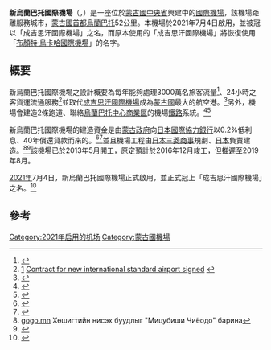 {{Infobox airport 
| name         = 新烏蘭巴托國際機場<br><small>{{lang|mn|Хөшигтийн хөндийн нисэх буудал}}</small><br><small>{{lang|en|New Ulaanbaatar International Airport}}</small>
| nativename = 
| image = 
|image-width = 300px
| IATA         = UBN
| ICAO         = ZMCK
| type         = 民用
| owner        = 蒙古政府
| operator     = 蒙古民航局
| city-served  = 
| location     = [[蒙古|蒙古]][[中央省_(蒙古國)|中央省]]
| metric-elev  = yes
| elevation-m  = 1,366
| elevation-f  = 4,481
| coordinates  = 
| latd =  47 | latm = 38 | lats = 48.91 | latNS = N
| longd= 106 | longm= 49 | longs= 11.71 | longEW= E
| coordinates_type       =
| coordinates_region     = MN
| coordinates_notitle    =
| website      = [https://www.ulaanbaatar-airport.mn/ ulaanbaatar-airport.mn]
| pushpin_map            = Mongolia
| pushpin_label_position =
| pushpin_label          = UBN
| pushpin_map_alt        =
| pushpin_mapsize        =
| pushpin_image          = 
| pushpin_map_caption    = 机场在蒙古国的位置
| metric-rwy   = yes
| r1-number    = 11/29
| r1-length-m  = 3,600
| r1-length-f  = 11,811
| r1-surface   = [[混凝土|混凝土]]
}}
'''新烏蘭巴托國際機場'''（{{lang-mn|Хөшигтийн хөндийн нисэх буудал}}，{{lang-en|New Ulaanbaatar International Airport}}）是一座位於[[蒙古國|蒙古國]][[中央省_(蒙古國)|中央省]]興建中的[[國際機場|國際機場]]，該機場距離服務城市，[[蒙古國|蒙古國]][[首都|首都]][[烏蘭巴托|烏蘭巴托]]52公里。本機場於2021年7月4日啟用，並被冠以「成吉思汗國際機場」之名，而原本使用的「成吉思汗國際機場」將恢復使用「[[布顏特·烏卡哈國際機場|布顏特·烏卡哈國際機場]]」的名字。

==概要==
新烏蘭巴托國際機場之設計概要為每年能夠處理3000萬名旅客流量<ref>{{Cite web |url=http://www.youtube.com/watch?v=3HL1_ydsmzE |title=Ulaanbaatar airport |access-date=2013-09-16 |archive-date=2017-06-03 |archive-url=https://web.archive.org/web/20170603050623/https://www.youtube.com/watch?v=3HL1_ydsmzE&list=LLa-erqdkkywSezT0O5uj9vg |dead-url=no }}</ref>、24小時之客貨運流通服務<ref name="mongolia travel news">[http://www.magnificentmongolia.com/mongolia/news/1-latest-news/106-mongolia-new-airport-contract-signed.html] {{Wayback|url=http://www.magnificentmongolia.com/mongolia/news/1-latest-news/106-mongolia-new-airport-contract-signed.html |date=20210225061642 }}  [http://www.magnificentmongolia.com/mongolia/news/1-latest-news/106-mongolia-new-airport-contract-signed.html Contract for new international standard airport signed] {{Wayback|url=http://www.magnificentmongolia.com/mongolia/news/1-latest-news/106-mongolia-new-airport-contract-signed.html |date=20210225061642 }}</ref>並取代[[成吉思汗國際機場|成吉思汗國際機場]]成為[[蒙古國|蒙古國]]最大的航空港。<ref>{{Cite web |url=http://www.business-mongolia.com/mongolia/2011/05/23/ulaanbaatar-to-have-new-international-airport/ |title=Ulaanbaatar to Have New International Airport |access-date=2013-09-16 |archive-url=https://web.archive.org/web/20131030230122/http://www.business-mongolia.com/mongolia/2011/05/23/ulaanbaatar-to-have-new-international-airport/ |archive-date=2013-10-30 |dead-url=yes }}</ref>另外，機場會建造2條跑道、聯絡[[烏蘭巴托|烏蘭巴托]][[中心商業區|中心商業區]]的機場[[鐵路|鐵路]]系統。<ref>{{Cite web |url=http://www.aviaport.ru/digest/2007/09/14/128411.html |title=АВИА Порт |access-date=2013-09-16 |archive-date=2012-09-20 |archive-url=https://www.webcitation.org/6ApDIXXzZ?url=http://www.aviaport.ru/digest/2007/09/14/128411.html |dead-url=no }}</ref><ref>{{Cite web |url=http://www.altaiinter.info/news/?id=27808 |title=Новости |access-date=2013-09-16 |archive-date=2020-08-11 |archive-url=https://web.archive.org/web/20200811004439/http://www.altaiinter.info/news/?id=27808 |dead-url=no }}</ref>

新烏蘭巴托國際機場的建造資金是由[[蒙古政治|蒙古政府]]向[[日本|日本]][[國際協力銀行|國際協力銀行]]以0.2%低利息、40年償還貸款而來的。<ref>{{cite web|title=Japan ODA Loan for Mongolia|url=http://www.jica.go.jp/english/news/jbic_archive/autocontents/english/news/2008/000054/index.html|publisher=JICA|accessdate=2 May 2008|archive-date=2013-09-15|archive-url=https://www.webcitation.org/6JdxC4FRm?url=http://www.jica.go.jp/english/news/jbic_archive/autocontents/english/news/2008/000054/index.html|dead-url=no}}</ref><ref>{{cite news| title= Mongolia starts to build new int'l airport| url= http://www.chinadaily.com.cn/xinhua/2012-04-24/content_5751528.html| newspaper= China Daily| accessdate= 26 August 2012| archive-date= 2018-08-19| archive-url= https://web.archive.org/web/20180819214247/http://www.chinadaily.com.cn/xinhua/2012-04-24/content_5751528.html| dead-url= no}}</ref>並且機場工程由[[日本|日本]][[三菱商事|三菱商事]]規劃、[[日本|日本]]{{link-ja|千代田化工建設|千代田化工建設}}負責建造。<ref name="gogo">[http://economics.gogo.mn/news/116305 gogo.mn] {{webarchive|url=https://web.archive.org/web/20121229141007/http://economics.gogo.mn/news/116305 |date=2012-12-29 }} Хөшигтийн нисэх буудлыг "Мицубиши Чиёодо" барина</ref><ref>{{cite web|title=Khushigt Valley Airport will be operational in 2016|url=http://ubpost.mongolnews.mn/?p=2340|publisher=UB Post|accessdate=23 January 2013|archive-date=2013-09-15|archive-url=https://www.webcitation.org/6JdxD3Oc4?url=http://ubpost.mongolnews.mn/?p=2340|dead-url=no}}</ref>該機場已於2013年5月開工，原定預計於2016年12月竣工，但推遲至2019年8月。

[[2021年|2021年]]7月4日，新烏蘭巴托國際機場正式啟用，並正式冠上「成吉思汗國際機場」之名。<ref>{{Cite web |url=https://trafficnews.jp/post/108712?fbclid=IwAR07lX8QpeWS4zj49BOkY9onmkM81Ho4LUXGLA06EJVBfr66ul47txcirtY |title=存档副本 |access-date=2021-07-05 |archive-date=2021-07-09 |archive-url=https://web.archive.org/web/20210709185314/https://trafficnews.jp/post/108712?fbclid=IwAR07lX8QpeWS4zj49BOkY9onmkM81Ho4LUXGLA06EJVBfr66ul47txcirtY |dead-url=no }}</ref>

==參考==
{{reflist}}

{{蒙古机场}}
[[Category:2021年启用的机场|Category:2021年启用的机场]]
[[Category:蒙古國機場|Category:蒙古國機場]]